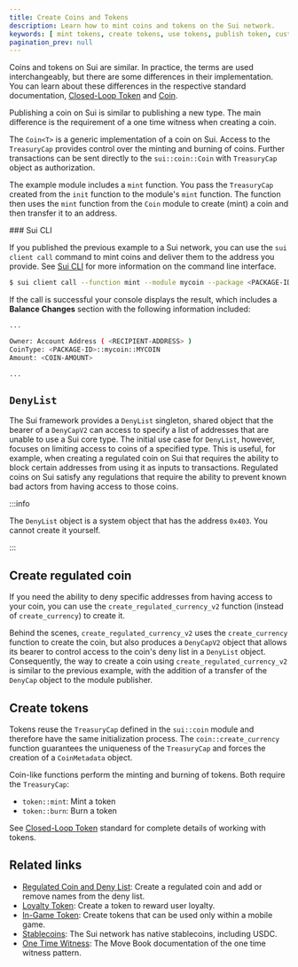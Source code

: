 ```yaml
---
title: Create Coins and Tokens
description: Learn how to mint coins and tokens on the Sui network.
keywords: [ mint tokens, create tokens, use tokens, publish token, custom tokens, sui CLI, denylist, regulated coins ]
pagination_prev: null
---
```


Coins and tokens on Sui are similar. In practice, the terms are used interchangeably, but there are some differences in their implementation. You can learn about these differences in the respective standard documentation, [Closed-Loop Token](../../standards/closed-loop-token.mdx) and [Coin](../../standards/coin.mdx).

Publishing a coin on Sui is similar to publishing a new type. The main difference is the requirement of a one time witness when creating a coin.

<ImportContent source="examples/move/coin/sources/my_coin.move" mode="code" />

The `Coin<T>` is a generic implementation of a coin on Sui. Access to the `TreasuryCap` provides control over the minting and burning of coins. Further transactions can be sent directly to the `sui::coin::Coin` with `TreasuryCap` object as authorization.

The example module includes a `mint` function. You pass the `TreasuryCap` created from the `init` function to the module's `mint` function. The function then uses the `mint` function from the `Coin` module to create (mint) a coin and then transfer it to an address. 

<ImportContent source="examples/move/coin/sources/my_coin.move" mode="code" fun="mint" noComments />
### Sui CLI

If you published the previous example to a Sui network, you can use the `sui client call` command to mint coins and deliver them to the address you provide. See [Sui CLI](../../references/cli.mdx) for more information on the command line interface.

<ImportContent source="info-gas-budget.mdx" mode="snippet" />

```sh
$ sui client call --function mint --module mycoin --package <PACKAGE-ID> --args <TREASURY-CAP-ID> <COIN-AMOUNT> <RECIPIENT-ADDRESS> --gas-budget <GAS-AMOUNT>
```

If the call is successful your console displays the result, which includes a **Balance Changes** section with the following information included:

```sh
...

Owner: Account Address ( <RECIPIENT-ADDRESS> ) 
CoinType: <PACKAGE-ID>::mycoin::MYCOIN 
Amount: <COIN-AMOUNT>

...
```

## `DenyList`

The Sui framework provides a `DenyList` singleton, shared object that the bearer of a `DenyCapV2` can access to specify a list of addresses that are unable to use a Sui core type. The initial use case for `DenyList`, however, focuses on limiting access to coins of a specified type. This is useful, for example, when creating a regulated coin on Sui that requires the ability to block certain addresses from using it as inputs to transactions. Regulated coins on Sui satisfy any regulations that require the ability to prevent known bad actors from having access to those coins. 

:::info

The `DenyList` object is a system object that has the address `0x403`. You cannot create it yourself.

:::

## Create regulated coin

If you need the ability to deny specific addresses from having access to your coin, you can use the `create_regulated_currency_v2` function (instead of `create_currency`) to create it.

Behind the scenes, `create_regulated_currency_v2` uses the `create_currency` function to create the coin, but also produces a `DenyCapV2` object that allows its bearer to control access to the coin's deny list in a `DenyList` object. Consequently, the way to create a coin using `create_regulated_currency_v2` is similar to the previous example, with the addition of a transfer of the `DenyCap` object to the module publisher.

## Create tokens

Tokens reuse the `TreasuryCap` defined in the `sui::coin` module and therefore have the same initialization process. The `coin::create_currency` function guarantees the uniqueness of the `TreasuryCap` and forces the creation of a `CoinMetadata` object.

Coin-like functions perform the minting and burning of tokens. Both require the `TreasuryCap`:

- `token::mint`: Mint a token
- `token::burn`: Burn a token

See [Closed-Loop Token](../../standards/closed-loop-token.mdx) standard for complete details of working with tokens.

## Related links

- [Regulated Coin and Deny List](./coin/regulated.mdx): Create a regulated coin and add or remove names from the deny list.
- [Loyalty Token](./coin/loyalty.mdx): Create a token to reward user loyalty.
- [In-Game Token](./coin/in-game-token.mdx): Create tokens that can be used only within a mobile game.
- [Stablecoins](./stablecoins): The Sui network has native stablecoins, including USDC.
- [One Time Witness](https://move-book.com/programmability/one-time-witness.html): The Move Book documentation of the one time witness pattern. 
